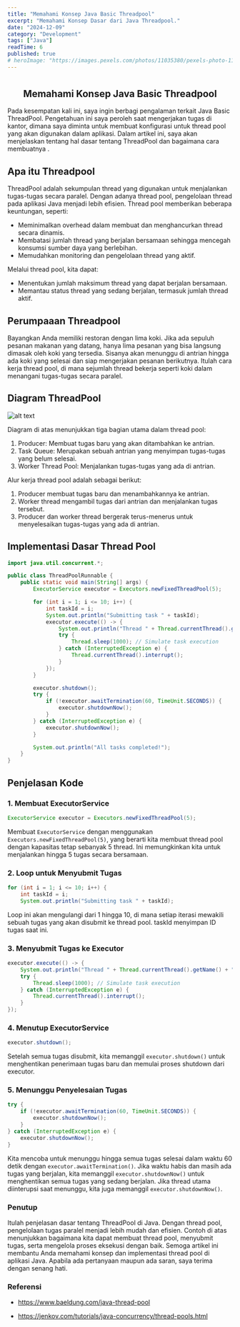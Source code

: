 ```yaml
---
title: "Memahami Konsep Java Basic Threadpool"
excerpt: "Memahami Konsep Dasar dari Java Threadpool."
date: "2024-12-09"
category: "Development"
tags: ["Java"]
readTime: 6
published: true
# heroImage: "https://images.pexels.com/photos/11035380/pexels-photo-11035380.jpeg?auto=compress&cs=tinysrgb&w=1200"
---
```


# <h2><center>Memahami Konsep Java Basic Threadpool </center></h2>

Pada kesempatan kali ini, saya ingin berbagi pengalaman terkait Java Basic ThreadPool. Pengetahuan ini saya peroleh saat mengerjakan tugas di kantor, dimana saya diminta untuk membuat konfigurasi untuk thread pool yang akan digunakan dalam aplikasi. Dalam artikel ini, saya akan menjelaskan tentang hal dasar tentang ThreadPool dan bagaimana cara membuatnya .

<h2>Apa itu Threadpool</h2>
ThreadPool adalah sekumpulan thread yang digunakan untuk menjalankan tugas-tugas secara paralel. Dengan adanya thread pool, pengelolaan thread pada aplikasi Java menjadi lebih efisien. Thread pool memberikan beberapa keuntungan, seperti:

- Meminimalkan overhead dalam membuat dan menghancurkan thread secara dinamis.
- Membatasi jumlah thread yang berjalan bersamaan sehingga mencegah konsumsi sumber daya yang berlebihan.
- Memudahkan monitoring dan pengelolaan thread yang aktif.

Melalui thread pool, kita dapat:

- Menentukan jumlah maksimum thread yang dapat berjalan bersamaan.
- Memantau status thread yang sedang berjalan, termasuk jumlah thread aktif.


<h2> Perumpaaan Threadpool</h2>
Bayangkan Anda memiliki restoran dengan lima koki. Jika ada sepuluh pesanan makanan yang datang, hanya lima pesanan yang bisa langsung dimasak oleh koki yang tersedia. Sisanya akan menunggu di antrian hingga ada koki yang selesai dan siap mengerjakan pesanan berikutnya. Itulah cara kerja thread pool, di mana sejumlah thread bekerja seperti koki dalam menangani tugas-tugas secara paralel.

<h2>Diagram ThreadPool</h2>

![alt text](/assets/blog/java-basic-threadpool/image.png)

Diagram di atas menunjukkan tiga bagian utama dalam thread pool:

1. Producer: Membuat tugas baru yang akan ditambahkan ke antrian.
2. Task Queue: Merupakan sebuah antrian yang menyimpan tugas-tugas yang belum selesai.
3. Worker Thread Pool: Menjalankan tugas-tugas yang ada di antrian.

Alur kerja thread pool adalah sebagai berikut:

1. Producer membuat tugas baru dan menambahkannya ke antrian.
2. Worker thread mengambil tugas dari antrian dan menjalankan tugas tersebut.
3. Producer dan worker thread bergerak terus-menerus untuk menyelesaikan tugas-tugas yang ada di antrian.

<h2>Implementasi Dasar Thread Pool</h2>

```java
import java.util.concurrent.*;

public class ThreadPoolRunnable {
    public static void main(String[] args) {
        ExecutorService executor = Executors.newFixedThreadPool(5);

        for (int i = 1; i <= 10; i++) {
            int taskId = i;
            System.out.println("Submitting task " + taskId);
            executor.execute(() -> {
                System.out.println("Thread " + Thread.currentThread().getName() + " is running task " + taskId);
                try {
                    Thread.sleep(1000); // Simulate task execution
                } catch (InterruptedException e) {
                    Thread.currentThread().interrupt();
                }
            });
        }

        executor.shutdown();
        try {
            if (!executor.awaitTermination(60, TimeUnit.SECONDS)) {
                executor.shutdownNow();
            }
        } catch (InterruptedException e) {
            executor.shutdownNow();
        }

        System.out.println("All tasks completed!");
    }
}

```

## Penjelasan Kode

<h3>1. Membuat ExecutorService</h3>

```java
ExecutorService executor = Executors.newFixedThreadPool(5);
```
Membuat `ExecutorService` dengan menggunakan `Executors.newFixedThreadPool(5)`, yang berarti kita membuat thread pool dengan kapasitas tetap sebanyak 5 thread. Ini memungkinkan kita untuk menjalankan hingga 5 tugas secara bersamaan.


<h3>2. Loop untuk Menyubmit Tugas</h3>

```java
for (int i = 1; i <= 10; i++) {
    int taskId = i;
    System.out.println("Submitting task " + taskId);
```
Loop ini akan mengulangi dari 1 hingga 10, di mana setiap iterasi mewakili sebuah tugas yang akan disubmit ke thread pool. taskId menyimpan ID tugas saat ini.

<h3>3. Menyubmit Tugas ke Executor</h3>

```java
executor.execute(() -> {
    System.out.println("Thread " + Thread.currentThread().getName() + " is running task " + taskId);
    try {
        Thread.sleep(1000); // Simulate task execution
    } catch (InterruptedException e) {
        Thread.currentThread().interrupt();
    }
});
```

<h3>4. Menutup ExecutorService</h3>

```java
executor.shutdown();
```
Setelah semua tugas disubmit, kita memanggil `executor.shutdown()` untuk menghentikan penerimaan tugas baru dan memulai proses shutdown dari executor.

<h3>5. Menunggu Penyelesaian Tugas </h3>

```java
try {
    if (!executor.awaitTermination(60, TimeUnit.SECONDS)) {
        executor.shutdownNow();
    }
} catch (InterruptedException e) {
    executor.shutdownNow();
}
```
Kita mencoba untuk menunggu hingga semua tugas selesai dalam waktu 60 detik dengan `executor.awaitTermination()`. Jika waktu habis dan masih ada tugas yang berjalan, kita memanggil `executor.shutdownNow()` untuk menghentikan semua tugas yang sedang berjalan.
Jika thread utama diinterupsi saat menunggu, kita juga memanggil `executor.shutdownNow()`.

### Penutup
Itulah penjelasan dasar tentang ThreadPool di Java. Dengan thread pool, pengelolaan tugas paralel menjadi lebih mudah dan efisien. Contoh di atas menunjukkan bagaimana kita dapat membuat thread pool, menyubmit tugas, serta mengelola proses eksekusi dengan baik. Semoga artikel ini membantu Anda memahami konsep dan implementasi thread pool di aplikasi Java. Apabila ada pertanyaan maupun ada saran, saya terima dengan senang hati.



### Referensi

 - https://www.baeldung.com/java-thread-pool

- https://jenkov.com/tutorials/java-concurrency/thread-pools.html

